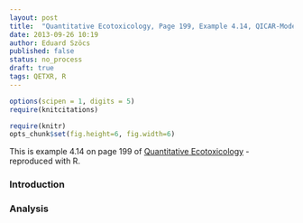 ```yaml
---
layout: post
title:  "Quantitative Ecotoxicology, Page 199, Example 4.14, QICAR-Model"
date: 2013-09-26 10:19
author: Eduard Szöcs
published: false
status: no_process
draft: true
tags: QETXR, R
---
```

```r
options(scipen = 1, digits = 5)
require(knitcitations)
```
```r
require(knitr)
opts_chunk$set(fig.height=6, fig.width=6)
```

This is example 4.14 on page 199 of [Quantitative Ecotoxicology](http://www.crcpress.com/product/isbn/9781439835647) - reproduced with R. 

### Introduction

### Analysis
